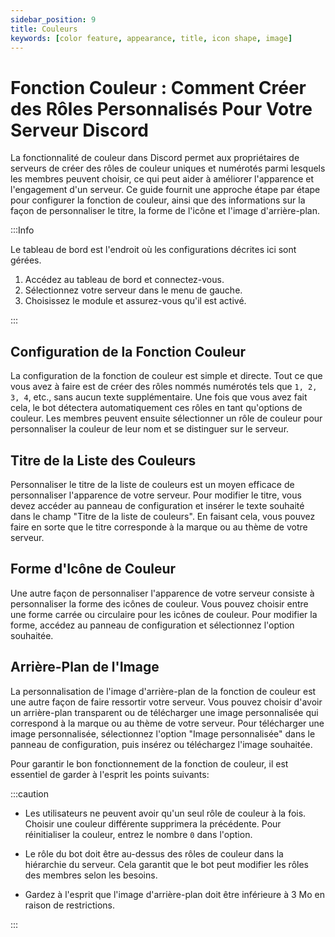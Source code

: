 ```yaml
---
sidebar_position: 9
title: Couleurs
keywords: [color feature, appearance, title, icon shape, image] 
---
```


# Fonction Couleur : Comment Créer des Rôles Personnalisés Pour Votre Serveur Discord

La fonctionnalité de couleur dans Discord permet aux propriétaires de serveurs de créer des rôles de couleur uniques et numérotés parmi lesquels les membres peuvent choisir, ce qui peut aider à améliorer l'apparence et l'engagement d'un serveur. Ce guide fournit une approche étape par étape pour configurer la fonction de couleur, ainsi que des informations sur la façon de personnaliser le titre, la forme de l'icône et l'image d'arrière-plan.

:::Info

Le tableau de bord est l'endroit où les configurations décrites ici sont gérées.

1. Accédez au tableau de bord et connectez-vous.
2. Sélectionnez votre serveur dans le menu de gauche.
3. Choisissez le module et assurez-vous qu'il est activé.

:::

## Configuration de la Fonction Couleur

La configuration de la fonction de couleur est simple et directe. Tout ce que vous avez à faire est de créer des rôles nommés numérotés tels que `1, 2, 3, 4`, etc., sans aucun texte supplémentaire. Une fois que vous avez fait cela, le bot détectera automatiquement ces rôles en tant qu'options de couleur. Les membres peuvent ensuite sélectionner un rôle de couleur pour personnaliser la couleur de leur nom et se distinguer sur le serveur.

## Titre de la Liste des Couleurs

Personnaliser le titre de la liste de couleurs est un moyen efficace de personnaliser l'apparence de votre serveur. Pour modifier le titre, vous devez accéder au panneau de configuration et insérer le texte souhaité dans le champ "Titre de la liste de couleurs". En faisant cela, vous pouvez faire en sorte que le titre corresponde à la marque ou au thème de votre serveur.

## Forme d'Icône de Couleur

Une autre façon de personnaliser l'apparence de votre serveur consiste à personnaliser la forme des icônes de couleur. Vous pouvez choisir entre une forme carrée ou circulaire pour les icônes de couleur. Pour modifier la forme, accédez au panneau de configuration et sélectionnez l'option souhaitée.

## Arrière-Plan de l'Image

La personnalisation de l'image d'arrière-plan de la fonction de couleur est une autre façon de faire ressortir votre serveur. Vous pouvez choisir d'avoir un arrière-plan transparent ou de télécharger une image personnalisée qui correspond à la marque ou au thème de votre serveur. Pour télécharger une image personnalisée, sélectionnez l'option "Image personnalisée" dans le panneau de configuration, puis insérez ou téléchargez l'image souhaitée.

Pour garantir le bon fonctionnement de la fonction de couleur, il est essentiel de garder à l'esprit les points suivants:

:::caution

- Les utilisateurs ne peuvent avoir qu'un seul rôle de couleur à la fois. Choisir une couleur différente supprimera la précédente. Pour réinitialiser la couleur, entrez le nombre `0` dans l'option.

- Le rôle du bot doit être au-dessus des rôles de couleur dans la hiérarchie du serveur. Cela garantit que le bot peut modifier les rôles des membres selon les besoins.

- Gardez à l'esprit que l'image d'arrière-plan doit être inférieure à 3 Mo en raison de restrictions.

:::
